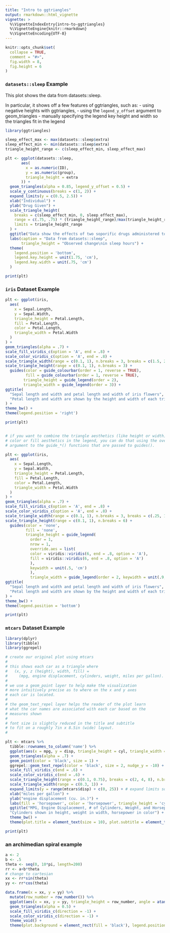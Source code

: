 ```yaml
---
title: "Intro to ggtriangles"
output: rmarkdown::html_vignette
vignette: >
  %\VignetteIndexEntry{intro-to-ggtriangles}
  %\VignetteEngine{knitr::rmarkdown}
  %\VignetteEncoding{UTF-8}
---
```


```r
knitr::opts_chunk$set(
  collapse = TRUE,
  comment = "#>",
  fig.width = 8,
  fig.height = 6
)
```

### `datasets::sleep` Example

This plot shows the data from datasets::sleep.

In particular, it shows off a few features of ggtriangles, such as:
  - using negative heights with ggtriangles,
  - using the `legend_y_offset` argument to geom_triangles 
  - manually specifying the legend key height and width so the triangles fit 
  in the legend


```r
library(ggtriangles)

sleep_effect_max <- max(datasets::sleep$extra)
sleep_effect_min <- min(datasets::sleep$extra)
triangle_height_range <- c(sleep_effect_min, sleep_effect_max)

plt <- ggplot(datasets::sleep,
       aes(
         x = as.numeric(ID),
         y = as.numeric(group),
         triangle_height = extra
       )) +
  geom_triangles(alpha = 0.85, legend_y_offset = 0.5) +
  scale_y_continuous(breaks = c(1, 2)) +
  expand_limits(y = c(0.5, 2.5)) +
  xlab("Individual") +
  ylab("Drug Given") +
  scale_triangle_height(
    breaks = c(sleep_effect_min, 0, sleep_effect_max),
    range = c(.75, .75) * (triangle_height_range)/max(triangle_height_range),
    limits = triangle_height_range
  ) +
  ggtitle("Data show the effects of two soporific drugs administered to a group of 10 people") +
  labs(caption = "Data from datasets::sleep",
       triangle_height = "Observed change\nin sleep hours") +
  theme(
    legend.position = 'bottom',
    legend.key.height = unit(1.75, 'cm'),
    legend.key.width = unit(.75, 'cm')
  )

print(plt)
```


### `iris` Dataset Example

```r
plt <- ggplot(iris,
  aes(
    x = Sepal.Length,
    y = Sepal.Width,
    triangle_height = Petal.Length,
    fill = Petal.Length,
    color = Petal.Length,
    triangle_width = Petal.Width
  )
) +
geom_triangles(alpha = .7) +
scale_fill_viridis_c(option = 'A', end = .8) +
scale_color_viridis_c(option = 'A', end = .8) +
scale_triangle_width(range = c(0.1, 1), n.breaks = 3, breaks = c(1.5, 2, 2.5)) +
scale_triangle_height(range = c(0.1, 1), n.breaks = 3) +
  guides(color = guide_colourbar(order = 1, reverse = TRUE),
         fill = guide_colourbar(order = 1, reverse = TRUE),
        triangle_height = guide_legend(order = 2),
        triangle_width = guide_legend(order = 3)) + 
ggtitle(
  "Sepal length and width and petal length and width of iris flowers",
  "Petal length and width are shown by the height and width of each triangle"
) +
theme_bw() +
theme(legend.position = 'right')

print(plt)


# if you want to combine the triangle aesthetics (like height or width) with the 
# color or fill aesthetics in the legend, you can do that using the override.aes
# argument to the guide_*() functions that are passed to guides().

plt <- ggplot(iris,
  aes(
    x = Sepal.Length,
    y = Sepal.Width,
    triangle_height = Petal.Length,
    fill = Petal.Length,
    color = Petal.Length,
    triangle_width = Petal.Width
  )
) +
geom_triangles(alpha = .7) +
scale_fill_viridis_c(option = 'A', end = .8) +
scale_color_viridis_c(option = 'A', end = .8) +
scale_triangle_width(range = c(0.1, 1), n.breaks = 3, breaks = c(.25, 1.25, 2.5)) +
scale_triangle_height(range = c(0.1, 1), n.breaks = 6) +
  guides(color = 'none',
         fill = 'none',
         triangle_height = guide_legend(
           order = 1,
           nrow = 1,
           override.aes = list(
           color = viridis::viridis(6, end = .8, option = 'A'),
           fill = viridis::viridis(6, end = .8, option = 'A')
           ),
           keywidth = unit(.5, 'cm')
           ),
           triangle_width = guide_legend(order = 2, keywidth = unit(.9, 'cm'))) + 
ggtitle(
  "Sepal length and width and petal length and width of iris flowers",
  "Petal length and width are shown by the height and width of each triangle"
) +
theme_bw() +
theme(legend.position = 'bottom')

print(plt)
```


### `mtcars` Dataset Example

```r
library(dplyr)
library(tibble)
library(ggrepel)

# create our original plot using mtcars 
#
# this shows each car as a triangle where 
#   (x, y, z (height), width, fill) = 
#     (mpg, engine displacement, cylinders, weight, miles per gallon).
# 
# we use a geom_point layer to help make the visualization 
# more intuitively precise as to where on the x and y axes 
# each car is located.
# 
# the geom_text_repel layer helps the reader of the plot learn 
# what the car names are associated with each car based on the
# measures shown
# 
# font size is slightly reduced in the title and subtitle 
# to fit on a roughly 7in x 8.5in (wide) layout.
# 

plt <- mtcars %>%
  tibble::rownames_to_column('name') %>%
  ggplot(aes(x = mpg, y = disp, triangle_height = cyl, triangle_width = wt, color = hp, fill = hp, label = name)) +
  geom_triangles(alpha = .7) +
  geom_point(color = 'black', size = 1) +
  ggrepel::geom_text_repel(color = 'black', size = 2, nudge_y = -10) +
  scale_fill_viridis_c(end = .6) +
  scale_color_viridis_c(end = .6) +
  scale_triangle_height(range = c(0.1, 0.75), breaks = c(2, 4, 8), n.breaks = 3, limits = c(0,8)) +
  scale_triangle_width(range = c(0.3, 1)) + 
  expand_limits(y = range(mtcars$disp) + c(0, 25)) + # expand limits so triangles don't go off page
  xlab("miles per gallon") +
  ylab("engine displacement (cu. in.)") +
  labs(fill = 'horsepower', color = 'horsepower', triangle_height = 'cylinders', triangle_width = 'weight\n(1000 lbs)') +
  ggtitle("MPG, Engine Displacement, # of Cylinders, Weight, and Horsepower of Cars from the 1974 Motor Trends Magazine",
  "Cylinders shown in height, weight in width, horsepower in color") +
  theme_bw() +
  theme(plot.title = element_text(size = 10), plot.subtitle = element_text(size = 8), legend.title = element_text(size = 10))

print(plt)
```


### an archimedian spiral example

```r
a <- 2
b <- .5
theta <- seq(0, 10*pi, length=200)
rr <- a+b*theta
# change to cartesian
xx <- rr*sin(theta)
yy <- rr*cos(theta)

data.frame(x = xx, y = yy) %>%
  mutate(row_number = row_number()) %>% 
  ggplot(aes(x = xx, y = yy, triangle_height = row_number, angle = atan2(yy, xx) * 180 / (pi), fill = row_number, color = row_number)) +
  geom_triangles(alpha = 0.5) +
  scale_fill_viridis_c(direction = -1) + 
  scale_color_viridis_c(direction = -1) + 
  theme_void() + 
  theme(plot.background = element_rect(fill = 'black'), legend.position = 'none')
```
